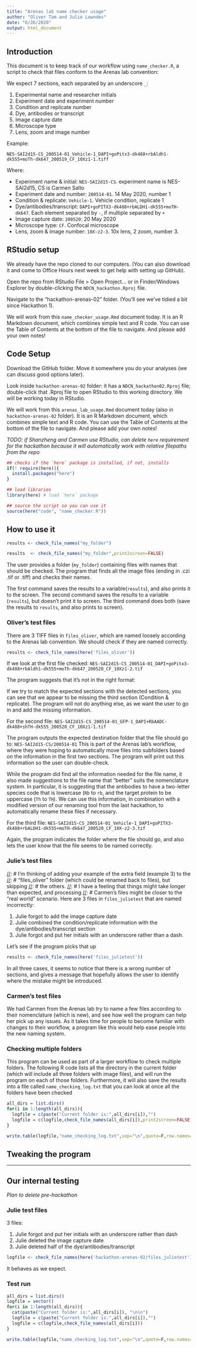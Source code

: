 ```yaml
---
title: "Arenas lab name checker usage"
author: "Oliver Tam and Julie Lowndes"
date: "6/26/2020"
output: html_document
---
```


## Introduction

This document is to keep track of our workflow using `name_checker.R`,
a script to check that files conform to the Arenas lab convention: 

We expect 7 sections, each separated by an underscore `_`:

1. Experimental name and researcher initials
2. Experiment date and experiment number
3. Condition and replicate number
4. Dye, antibodies or transcript
5. Image capture date
6. Microscope type
7. Lens, zoom and image number

Example:

`NES-SAI2d15-CS_200514-01_Vehicle-1_DAPI+goPitx3-dk488+rbAldh1-dk555+moTh-dk647_200519_CF_10Xz1-1.tiff`

Where:

- Experiment name & initial: `NES-SAI2d15-CS`. experiment name is NES-SAI2d15, CS is Carmen Salto
- Experiment date and number: `200514-01`. 14 May 2020, number 1
- Condition & replicate: `Vehicle-1`. Vehicle condition, replicate 1
- Dye/antibodies/transcript: `DAPI+goPITX3-dk488+rbALDH1-dk555+moTH-dk647`. Each element separated by `-`, if multiple separated by `+`
- Image capture date: `200520`: 20 May 2020
- Microscope type: `CF`. Confocal microscope 
- Lens, zoom & image number: `10X-z2-3`. 10x lens, 2 zoom, number 3.

## RStudio setup

We already have the repo cloned to our computers. (You can also download it and come to Office Hours next week to get help with setting up GitHub). 

Open the repo from RStudio File > Open Project... or in Finder/Windows Explorer by double-clicking the `NDCN_hackathon.Rproj` file.

Navigate to the "hackathon-arenas-02" folder. (You'll see we've tidied a bit since Hackathon 1).

We will work from this `name_checker_usage.Rmd` document today. It is
an R Markdown document, which combines simple text and R code. You can
use the Table of Contents at the bottom of the file to navigate. And
please add your own notes!

## Code Setup

Download the GitHub folder. Move it somewhere you do your analyses (we can discuss good options later).

Look inside `hackathon-arenas-02` folder: it has a `NDCN_hackathon02.Rproj` file; double-click that .Rproj file to open RStudio to this working directory. We will be working today in RStudio.

We will work from this `arenas_lab_usage.Rmd` document today (also in
`hackathon-arenas-02` folder). It is an R Markdown document, which combines simple text and R code. You can use the Table of Contents at the bottom of the file to navigate. And please add your own notes!

*TODO: if Shanzheng and Carmen use RStudio, can delete `here` requirement for the hackathon because it will automatically work with relative filepaths from the repo*

```r
## checks if the `here` package is installed, if not, installs 
if(! require(here)){
  install.packages("here")
}

## load libraries
library(here) # load `here` package

## source the script so you can use it
source(here("code", "name_checker.R"))
```

## How to use it

```r
results <- check_file_names("my_folder")

results  <- check_file_names("my_folder",print2screen=FALSE)
```

The user provides a folder (`my_folder`) containing files with names
that should be checked. The program that finds all the image files
(ending in .czi .tif or .tiff) and checks their names. 

The first command saves the results to a variable(`results`), and also
prints it to the screen.
The second command saves the results to a variable (`results`), but
doesn't print it to screen.
The third command does both (save the results to `results`, and also
prints to screen).

### Oliver's test files

There are 3 TIFF files in `files_oliver`, which are named loosely according to
the Arenas lab convention. We should check if they are named correctly.

```r
results <- check_file_names(here('files_oliver'))
```

If we look at the first file checked: 
`NES-SAI2d15-CS_200514-01_DAPI+goPitx3-dk488+rbAldh1-dk555+moTh-dk647_200520_CF_10Xz1-2.tif`

The program suggests that it's not in the right format:

If we try to match the expected sections with the detected sections,
you can see that we appear to be missing the third section (Condition
& replicate). The program will not do anything else, as we want the user
to go in and add the missing information.

For the second file: 
`NES-SAI2d15-CS_200514-01_GFP-1_DAPI+RbAADC-dk488+shTH-dk555_200520_CF_10Xz1-1.tif`

The program outputs the expected destination folder that the file
should go to: `NES-SAI2d15-CS/200514-01`
This is part of the Arenas lab's workflow, where they were hoping to
automatically move files into subfolders based on the information in the first two
sections. The program will print out this information so the user can double-check.

While the program did find all the information needed for the file
name, it also made suggestions to the file name that "better" suits the
nomenclature system. In particular, it is suggesting that the
antibodies to have a two-letter species code that is lowercase (`Rb`
to `rb`, and the target protein to be uppercase (`Th` to `TH`).
We can use this information, in combination with a modified version of
our renaming tool from the last hackathon, to automatically rename these
files if necessary.

For the third file:
`NES-SAI2d15-CS_200514-01_Vehicle-1_DAPI+goPITX3-dk488+rbALDH1-dk555+moTH-dk647_200520_CF_10X-z2-3.tif`

Again, the program indicates the folder where the file should go, and
also lets the user know that the file seems to be named correctly.

### Julie's test files
[//]: # I'm thinking of adding your example of the extra field (example 3) to the 
[//]: # "files_oliver" folder (which could be renamed back to files), but skipping 
[//]: # the others. 
[//]: # I have a feeling that things might take longer than expected, and processing
[//]: # Carmen's files might be closer to the "real world" scenario.
Here are 3 files in `files_julietest` that are named incorrectly:

1. Julie forgot to add the image capture date 
2. Julie combined the condition/replicate information with the
   dye/antibodies/transcript section
3. Julie forgot and put her initials with an underscore rather than a dash.

Let's see if the program picks that up

```r
results <- check_file_names(here('files_julietest'))
```

In all three cases, it seems to notice that there is a wrong number of
sections, and gives a message that hopefully allows the user to
identify where the mistake might be introduced.

### Carmen's test files

We had Carmen from the Arenas lab try to name a few files according to
their nomenclature (which is new), and see how well the program can
help her pick up any issues. As it takes time for people to become
familiar with changes to their workflow, a program like this would
help ease people into the new naming system.

### Checking multiple folders
[//]: # This is totally optional.
This program can be used as part of a larger workflow to check
multiple folders.
The following R code lists all the directory in the current folder
(which will include all three folders with image files), and will run
the program on each of those folders.
Furthermore, it will also save the results into a file called
`name_checking_log.txt` that you can look at once all the folders have been checked

```r
all_dirs = list.dirs()
for(i in 1:length(all_dirs)){
  logfile = c(paste("Current folder is:",all_dirs[i]),"")
  logfile = c(logfile,check_file_names(all_dirs[i]),print2screen=FALSE)
}

write.table(logfile,"name_checking_log.txt",sep="\n",quote=F,row.names=F,col.names=F)

```

## Tweaking the program

---
## Our internal testing
*Plan to delete pre-hackathon*

### Julie test files
3 files:

1. Julie forgot and put her initials with an underscore rather than dash
2. Julie deleted the image capture date
3. Julie deleted half of the dye/antibodies/transcript


```r
logfile <- check_file_names(here('hackathon-arenas-02/files_julietest'))
```

It behaves as we expect.

### Test run

```r
all_dirs = list.dirs()
logfile = vector()
for(i in 1:length(all_dirs)){
  cat(paste("Current folder is:",all_dirs[i]), "\n\n")
  logfile = c(paste("Current folder is:",all_dirs[i]),"")
  logfile = c(logfile,check_file_names(all_dirs[i]))
}

write.table(logfile,"name_checking_log.txt",sep="\n",quote=F,row.names=F,col.names=F)

```
